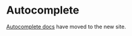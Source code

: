 
<Meta title="Components/Forms and Inputs/Autocomplete" />

# Autocomplete

[Autocomplete docs](https://atlantis.getjobber.com/components/Autocomplete) have moved to the new site.

